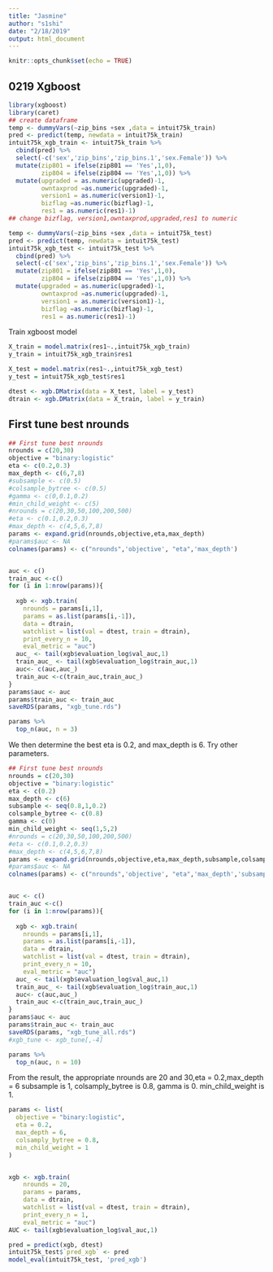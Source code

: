 ```yaml
---
title: "Jasmine"
author: "s1shi"
date: "2/18/2019"
output: html_document
---
```


```r
knitr::opts_chunk$set(echo = TRUE)
```

## 0219 Xgboost
```r
library(xgboost)
library(caret)
## create dataframe
temp <- dummyVars(~zip_bins +sex ,data = intuit75k_train)
pred <- predict(temp, newdata = intuit75k_train)
intuit75k_xgb_train <- intuit75k_train %>%
  cbind(pred) %>%
  select(-c('sex','zip_bins','zip_bins.1','sex.Female')) %>%
  mutate(zip801 = ifelse(zip801 == 'Yes',1,0),
         zip804 = ifelse(zip804 == 'Yes',1,0)) %>%
  mutate(upgraded = as.numeric(upgraded)-1,
         owntaxprod =as.numeric(upgraded)-1,
         version1 = as.numeric(version1)-1,
         bizflag =as.numeric(bizflag)-1,
         res1 = as.numeric(res1)-1)
## change bizflag, version1,owntaxprod,upgraded,res1 to numeric 

temp <- dummyVars(~zip_bins +sex ,data = intuit75k_test)
pred <- predict(temp, newdata = intuit75k_test)
intuit75k_xgb_test <- intuit75k_test %>%
  cbind(pred) %>%
  select(-c('sex','zip_bins','zip_bins.1','sex.Female')) %>%
  mutate(zip801 = ifelse(zip801 == 'Yes',1,0),
         zip804 = ifelse(zip804 == 'Yes',1,0)) %>%
  mutate(upgraded = as.numeric(upgraded)-1,
         owntaxprod =as.numeric(upgraded)-1,
         version1 = as.numeric(version1)-1,
         bizflag =as.numeric(bizflag)-1,
         res1 = as.numeric(res1)-1)
```
Train xgboost model

```r
X_train = model.matrix(res1~.,intuit75k_xgb_train)
y_train = intuit75k_xgb_train$res1

X_test = model.matrix(res1~.,intuit75k_xgb_test)
y_test = intuit75k_xgb_test$res1

dtest <- xgb.DMatrix(data = X_test, label = y_test)
dtrain <- xgb.DMatrix(data = X_train, label = y_train)
```
## First tune best nrounds

```r
## First tune best nrounds
nrounds = c(20,30)
objective = "binary:logistic"
eta <- c(0.2,0.3)
max_depth <- c(6,7,8)
#subsample <- c(0.5)
#colsample_bytree <- c(0.5)
#gamma <- c(0,0.1,0.2)
#min_child_weight <- c(5)
#nrounds = c(20,30,50,100,200,500)
#eta <- c(0.1,0.2,0.3)
#max_depth <- c(4,5,6,7,8)
params <- expand.grid(nrounds,objective,eta,max_depth)
#params$auc <- NA
colnames(params) <- c("nrounds",'objective', "eta",'max_depth')


auc <- c()
train_auc <-c()
for (i in 1:nrow(params)){
 
  xgb <- xgb.train(
    nrounds = params[i,1],
    params = as.list(params[i,-1]),
    data = dtrain,
    watchlist = list(val = dtest, train = dtrain),
    print_every_n = 10,
    eval_metric = "auc")
  auc_ <- tail(xgb$evaluation_log$val_auc,1)
  train_auc_ <- tail(xgb$evaluation_log$train_auc,1)
  auc<- c(auc,auc_)
  train_auc <-c(train_auc,train_auc_)
}
params$auc <- auc
params$train_auc <- train_auc
saveRDS(params, "xgb_tune.rds")

```
```r
params %>% 
  top_n(auc, n = 3) 
```

We then determine the best eta is 0.2, and max_depth is 6. Try other parameters.


```r
## First tune best nrounds
nrounds = c(20,30)
objective = "binary:logistic"
eta <- c(0.2)
max_depth <- c(6)
subsample <- seq(0.8,1,0.2)
colsample_bytree <- c(0.8)
gamma <- c(0)
min_child_weight <- seq(1,5,2)
#nrounds = c(20,30,50,100,200,500)
#eta <- c(0.1,0.2,0.3)
#max_depth <- c(4,5,6,7,8)
params <- expand.grid(nrounds,objective,eta,max_depth,subsample,colsample_bytree,gamma,min_child_weight)
#params$auc <- NA
colnames(params) <- c("nrounds",'objective', "eta",'max_depth','subsample','colsample_bytree','gamma','min_child_weight')


auc <- c()
train_auc <-c()
for (i in 1:nrow(params)){
 
  xgb <- xgb.train(
    nrounds = params[i,1],
    params = as.list(params[i,-1]),
    data = dtrain,
    watchlist = list(val = dtest, train = dtrain),
    print_every_n = 10,
    eval_metric = "auc")
  auc_ <- tail(xgb$evaluation_log$val_auc,1)
  train_auc_ <- tail(xgb$evaluation_log$train_auc,1)
  auc<- c(auc,auc_)
  train_auc <-c(train_auc,train_auc_)
}
params$auc <- auc
params$train_auc <- train_auc
saveRDS(params, "xgb_tune_all.rds")
#xgb_tune <- xgb_tune[,-4]
```
```r
params %>% 
  top_n(auc, n = 10) 
```

From the result, the appropriate nrounds are 20 and 30,eta = 0.2,max_depth = 6 subsample is 1, colsamply_bytree is 0.8, gamma is 0. min_child_weight is 1.
```r
params <- list(
  objective = "binary:logistic",
  eta = 0.2,
  max_depth = 6,
  colsamply_bytree = 0.8,
  min_child_weight = 1
)


xgb <- xgb.train(
    nrounds = 20,
    params = params,
    data = dtrain,
    watchlist = list(val = dtest, train = dtrain),
    print_every_n = 1,
    eval_metric = "auc")
AUC <- tail(xgb$evaluation_log$val_auc,1)

pred = predict(xgb, dtest)
intuit75k_test$`pred_xgb` <- pred
model_eval(intuit75k_test, 'pred_xgb')
```


```r



```
